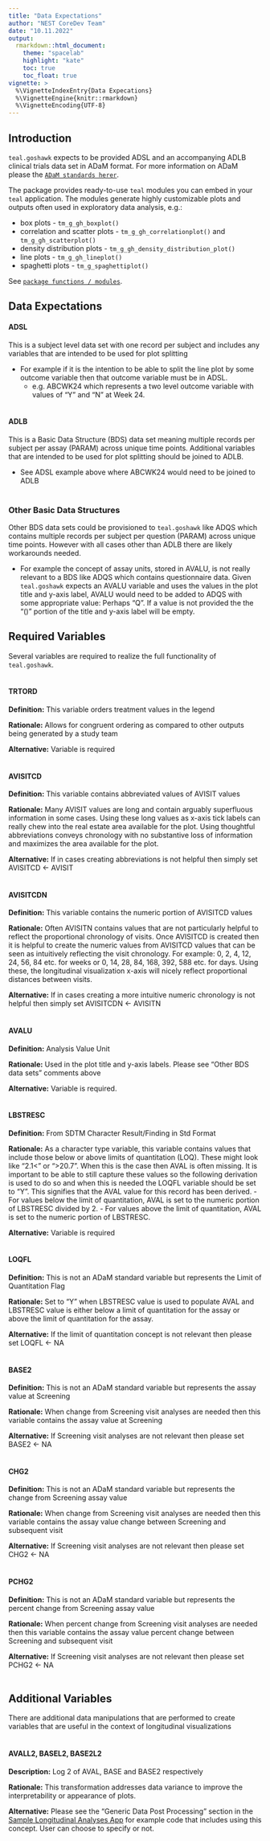 ```yaml
---
title: "Data Expectations"
author: "NEST CoreDev Team"
date: "10.11.2022"
output:
  rmarkdown::html_document:
    theme: "spacelab"
    highlight: "kate"
    toc: true
    toc_float: true
vignette: >
  %\VignetteIndexEntry{Data Expecations}
  %\VignetteEngine{knitr::rmarkdown}
  %\VignetteEncoding{UTF-8}
---
```

## Introduction
`teal.goshawk` expects to be provided ADSL and an accompanying ADLB clinical trials data set in ADaM format. For more information
on ADaM please the [`ADaM standards herer`](https://www.cdisc.org/standards/foundational/adam).

The package provides ready-to-use `teal` modules you can embed in your `teal` application. The modules
generate highly customizable plots and outputs often used in exploratory data analysis, e.g.:

- box plots - `tm_g_gh_boxplot()`
- correlation and scatter plots - `tm_g_gh_correlationplot()` and `tm_g_gh_scatterplot()`
- density distribution plots - `tm_g_gh_density_distribution_plot()`
- line plots - `tm_g_gh_lineplot()`
- spaghetti plots - `tm_g_spaghettiplot()`

See [`package functions / modules`](https://insightsengineering.github.io/teal.goshawk/reference/index.html).

## Data Expectations

#### ADSL 
This is a subject level data set with one record per subject and includes any variables that are intended to be used for plot splitting

- For example if it is the intention to be able to split the line plot by some outcome variable then that outcome variable must be in ADSL.
  -  e.g. ABCWK24 which represents a two level outcome variable with values of "Y" and "N" at Week 24. 
<br><br>

#### ADLB
This is a Basic Data Structure (BDS) data set meaning multiple records per subject per assay (PARAM) across unique time points. Additional variables that are intended to be used for plot splitting should be joined to ADLB.

  - See ADSL example above where ABCWK24 would need to be joined to ADLB
<br><br>

### Other Basic Data Structures
Other BDS data sets could be provisioned to `teal.goshawk` like ADQS which contains multiple records per subject per question (PARAM) across unique time points. However with all cases other than ADLB there are likely workarounds needed.

  - For example the concept of assay units, stored in AVALU, is not really relevant to a BDS like ADQS which contains questionnaire data. Given `teal.goshawk` expects an AVALU variable and uses the values in the plot title and y-axis label, AVALU would need to be added to ADQS with some appropriate value: Perhaps "Q". If a value is not provided the the "()" portion of the title and y-axis label will be empty. 

## Required Variables
Several variables are required to realize the full functionality of `teal.goshawk`.
<br><br>

#### TRTORD
**Definition:** This variable orders treatment values in the legend

**Rationale:** Allows for congruent ordering as compared to other outputs being generated by a study team

**Alternative:** Variable is required
<br><br>

#### AVISITCD
**Definition:** This variable contains abbreviated values of AVISIT values

**Rationale:** Many AVISIT values are long and contain arguably superfluous information in some cases. Using these long values as x-axis tick labels can really chew into the real estate area available for the plot. Using thoughtful abbreviations conveys chronology with no substantive loss of information and maximizes the  area available for the plot.

**Alternative:** If in cases creating abbreviations is not helpful then simply set AVISITCD <- AVISIT
<br><br>

#### AVISITCDN
**Definition:** This variable contains the numeric portion of AVISITCD values

**Rationale:** Often AVISITN contains values that are not particularly helpful to reflect the proportional chronology of visits. Once AVISITCD is created then it is helpful to create the numeric values from AVISITCD values that can be seen as intuitively reflecting the visit chronology. For example: 0, 2, 4, 12, 24, 56, 84 etc. for weeks or 0, 14, 28, 84, 168, 392, 588 etc. for days. Using these, the longitudinal visualization x-axis will nicely reflect proportional distances between visits.

**Alternative:** If in cases creating a more intuitive numeric chronology is not helpful then simply set AVISITCDN <- AVISITN
<br><br>

#### AVALU
**Definition:** Analysis Value Unit

**Rationale:** Used in the plot title and y-axis labels. Please see "Other BDS data sets" comments above 

**Alternative:** Variable is required.
<br><br>

#### LBSTRESC
**Definition:** From SDTM Character Result/Finding in Std Format

**Rationale:** As a character type variable, this variable contains values that include those below or above limits of quantitation (LOQ). These might look like "2.1<" or ">20.7". When this is the case then AVAL is often missing. It is important to be able to still capture these values so the following derivation is used to do so and when this is needed the LOQFL variable should be set to "Y". This signifies that the AVAL value for this record has been derived.
    - For values below the limit of quantitation, AVAL is set to the numeric portion of LBSTRESC divided by 2.
    - For values above the limit of quantitation, AVAL is set to the numeric portion of LBSTRESC.

**Alternative:** Variable is required
<br><br>

#### LOQFL
**Definition:** This is not an ADaM standard variable but represents the Limit of Quantitation Flag

**Rationale:** Set to "Y" when LBSTRESC value is used to populate AVAL and LBSTRESC value is either below a limit of quantitation for the assay or above the limit of quantitation for the assay.

**Alternative:** If the limit of quantitation concept is not relevant then please set LOQFL <- NA
<br><br>

#### BASE2
**Definition:** This is not an ADaM standard variable but represents the assay value at Screening

**Rationale:** When change from Screening visit analyses are needed then this variable contains the assay value at Screening

**Alternative:** If Screening visit analyses are not relevant then please set BASE2 <- NA
<br><br>

#### CHG2
**Definition:** This is not an ADaM standard variable but represents the change from Screening assay value

**Rationale:** When change from Screening visit analyses are needed then this variable contains the assay value change between Screening and subsequent visit

**Alternative:** If Screening visit analyses are not relevant then please set CHG2 <- NA
<br><br>

#### PCHG2
**Definition:** This is not an ADaM standard variable but represents the percent change from Screening assay value

**Rationale:** When percent change from Screening visit analyses are needed then this variable contains the assay value percent change between Screening and subsequent visit

**Alternative:** If Screening visit analyses are not relevant then please set PCHG2 <- NA
<br><br>

## Additional Variables
There are additional data manipulations that are performed to create variables that are useful in the context of longitudinal visualizations
<br><br>

#### AVALL2, BASEL2, BASE2L2
**Description:** Log 2 of AVAL, BASE and BASE2 respectively

**Rationale:** This transformation addresses data variance to improve the interpretability or appearance of plots.

**Alternative:** Please see the "Generic Data Post Processing" section in the [Sample Longitudinal Analyses App]() for example code that includes using this concept. User can choose to specify or not.
